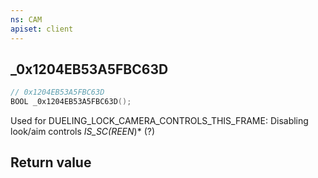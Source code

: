 ```yaml
---
ns: CAM
apiset: client
---
```

## _0x1204EB53A5FBC63D

```c
// 0x1204EB53A5FBC63D
BOOL _0x1204EB53A5FBC63D();
```

Used for DUELING_LOCK_CAMERA_CONTROLS_THIS_FRAME: Disabling look/aim controls
_IS_SC(REEN_)* (?)


## Return value
